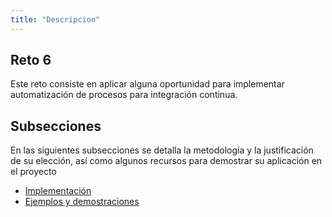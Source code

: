 ```yaml
---
title: "Descripcion"
---
```


## Reto 6

Este reto consiste en aplicar alguna oportunidad para implementar automatización de procesos para integración continua.

## Subsecciones

En las siguientes subsecciones se detalla la metodología y la justificación de su elección, así como algunos recursos para demostrar su aplicación en el proyecto

- [Implementación](implementacion.qmd)
- [Ejemplos y demostraciones](ejemplos.qmd)